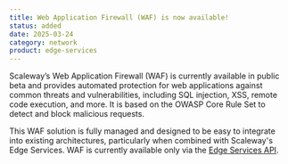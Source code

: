 ```yaml
---
title: Web Application Firewall (WAF) is now available!
status: added
date: 2025-03-24
category: network
product: edge-services
---
```


Scaleway’s Web Application Firewall (WAF) is currently available in public beta and provides automated protection for web applications against common threats and vulnerabilities, including SQL injection, XSS, remote code execution, and more. It is based on the OWASP Core Rule Set to detect and block malicious requests.

This WAF solution is fully managed and designed to be easy to integrate into existing architectures, particularly when combined with Scaleway's Edge Services.
WAF is currently available only via the [Edge Services API](https://www.scaleway.com/en/developers/api/edge-services/).
